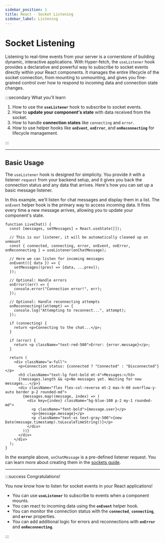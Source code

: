 ```yaml
---
sidebar_position: 1
title: React - Socket Listening
sidebar_label: Listening
---
```


# Socket Listening

Listening to real-time events from your server is a cornerstone of building dynamic, interactive applications. With
Hyper-fetch, the `useListener` hook provides a declarative and powerful way to subscribe to socket events directly
within your React components. It manages the entire lifecycle of the socket connection, from mounting to unmounting, and
gives you fine-grained control over how to respond to incoming data and connection state changes.

:::secondary What you'll learn

1.  How to use the **`useListener`** hook to subscribe to socket events.
2.  How to **update your component's state** with data received from the socket.
3.  How to handle **connection states** like `connecting` and `error`.
4.  How to use helper hooks like **`onEvent`**, **`onError`**, and **`onReconnecting`** for lifecycle management.

:::

---

## Basic Usage

The `useListener` hook is designed for simplicity. You provide it with a listener `request` from your backend setup, and
it gives you back the connection status and any data that arrives. Here's how you can set up a basic message listener.

In this example, we'll listen for chat messages and display them in a list. The `onEvent` helper hook is the primary way
to access incoming data. It fires every time a new message arrives, allowing you to update your component's state.

```tsx live
function LiveChat() {
  const [messages, setMessages] = React.useState([]);

  // This is our listener, it will be automatically cleaned up on unmount
  const { connected, connecting, error, onEvent, onError, onReconnecting } = useListener(onChatMessage);

  // Here we can listen for incoming messages
  onEvent(({ data }) => {
    setMessages((prev) => [data, ...prev]);
  });

  // Optional: Handle errors
  onError((err) => {
    console.error("Connection error!", err);
  });

  // Optional: Handle reconnecting attempts
  onReconnecting((attempt) => {
    console.log("Attempting to reconnect...", attempt);
  });

  if (connecting) {
    return <p>Connecting to the chat...</p>;
  }

  if (error) {
    return <p className="text-red-500">Error: {error.message}</p>;
  }

  return (
    <div className="w-full">
      <p>Connection status: {connected ? "Connected" : "Disconnected"}</p>
      <h3 className="text-lg font-bold mt-4">Messages:</h3>
      {!messages.length && <p>No messages yet. Waiting for new messages...</p>}
      <div className="flex flex-col-reverse mt-2 max-h-60 overflow-y-auto border p-2 rounded-md">
        {messages.map((message, index) => (
          <div key={index} className="bg-blue-100 p-2 my-1 rounded-md">
            <p className="font-bold">{message.user}</p>
            <p>{message.message}</p>
            <p className="text-xs text-gray-500">{new Date(message.timestamp).toLocaleTimeString()}</p>
          </div>
        ))}
      </div>
    </div>
  );
}
```

In the example above, `onChatMessage` is a pre-defined listener request. You can learn more about creating them in the
[sockets guide](/docs/guides/sockets/basics/listeners).

---

:::success Congratulations!

You now know how to listen for socket events in your React applications!

- You can use **`useListener`** to subscribe to events when a component mounts.
- You can react to incoming data using the **`onEvent`** helper hook.
- You can monitor the connection status with the **`connected`**, **`connecting`**, and **`error`** properties.
- You can add additional logic for errors and reconnections with **`onError`** and **`onReconnecting`**.

:::
